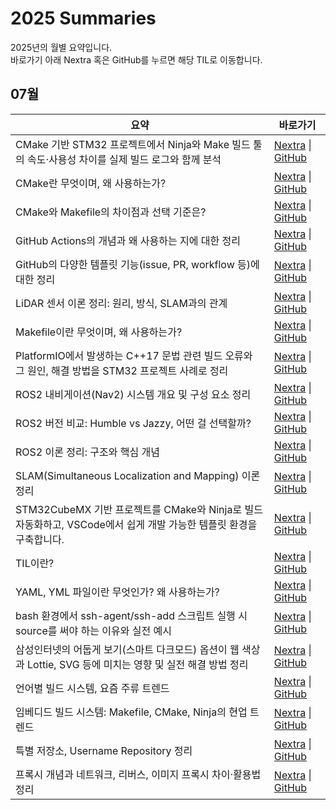 
# 2025 Summaries
2025년의 월별 요약입니다.<br />
바로가기 아래 Nextra 혹은 GitHub를 누르면 해당 TIL로 이동합니다.

<LabelIcons />

## 07월

| 요약 | 바로가기 |
|---------|------------------|
| CMake 기반 STM32 프로젝트에서 Ninja와 Make 빌드 툴의 속도·사용성 차이를 실제 빌드 로그와 함께 분석 | [Nextra](/til/til-2025/til-07/14-testNinja) \| [GitHub](https://github.com/MinHyeok-lee1/TIL/blob/main/2025/07/14-testNinja.md) |
| CMake란 무엇이며, 왜 사용하는가? | [Nextra](/til/til-2025/til-07/11-CMake) \| [GitHub](https://github.com/MinHyeok-lee1/TIL/blob/main/2025/07/11-CMake.md) |
| CMake와 Makefile의 차이점과 선택 기준은? | [Nextra](/til/til-2025/til-07/12-CmakeMakefile) \| [GitHub](https://github.com/MinHyeok-lee1/TIL/blob/main/2025/07/12-CmakeMakefile.md) |
| GitHub Actions의 개념과 왜 사용하는 지에 대한 정리 | [Nextra](/til/til-2025/til-07/04-GitHubActions) \| [GitHub](https://github.com/MinHyeok-lee1/TIL/blob/main/2025/07/04-GitHubActions.md) |
| GitHub의 다양한 템플릿 기능(issue, PR, workflow 등)에 대한 정리 | [Nextra](/til/til-2025/til-07/03-Template) \| [GitHub](https://github.com/MinHyeok-lee1/TIL/blob/main/2025/07/03-Template.md) |
| LiDAR 센서 이론 정리: 원리, 방식, SLAM과의 관계 | [Nextra](/til/til-2025/til-07/18-LiDAR) \| [GitHub](https://github.com/MinHyeok-lee1/TIL/blob/main/2025/07/18-LiDAR.md) |
| Makefile이란 무엇이며, 왜 사용하는가? | [Nextra](/til/til-2025/til-07/10-Makefile) \| [GitHub](https://github.com/MinHyeok-lee1/TIL/blob/main/2025/07/10-Makefile.md) |
| PlatformIO에서 발생하는 C++17 문법 관련 빌드 오류와 그 원인, 해결 방법을 STM32 프로젝트 사례로 정리 | [Nextra](/til/til-2025/til-07/16-issuePlatformIOCpp) \| [GitHub](https://github.com/MinHyeok-lee1/TIL/blob/main/2025/07/16-issuePlatformIOCpp.md) |
| ROS2 내비게이션(Nav2) 시스템 개요 및 구성 요소 정리 | [Nextra](/til/til-2025/til-07/21-Ros2Nav2) \| [GitHub](https://github.com/MinHyeok-lee1/TIL/blob/main/2025/07/21-Ros2Nav2.md) |
| ROS2 버전 비교: Humble vs Jazzy, 어떤 걸 선택할까? | [Nextra](/til/til-2025/til-07/20-RosVersion) \| [GitHub](https://github.com/MinHyeok-lee1/TIL/blob/main/2025/07/20-RosVersion.md) |
| ROS2 이론 정리: 구조와 핵심 개념 | [Nextra](/til/til-2025/til-07/19-Ros) \| [GitHub](https://github.com/MinHyeok-lee1/TIL/blob/main/2025/07/19-Ros.md) |
| SLAM(Simultaneous Localization and Mapping) 이론 정리 | [Nextra](/til/til-2025/til-07/17-slam) \| [GitHub](https://github.com/MinHyeok-lee1/TIL/blob/main/2025/07/17-slam.md) |
| STM32CubeMX 기반 프로젝트를 CMake와 Ninja로 빌드 자동화하고, VSCode에서 쉽게 개발 가능한 템플릿 환경을 구축합니다. | [Nextra](/til/til-2025/til-07/15-TemplateCMake) \| [GitHub](https://github.com/MinHyeok-lee1/TIL/blob/main/2025/07/15-TemplateCMake.md) |
| TIL이란? | [Nextra](/til/til-2025/til-07/01-TIL) \| [GitHub](https://github.com/MinHyeok-lee1/TIL/blob/main/2025/07/01-TIL.md) |
| YAML, YML 파일이란 무엇인가? 왜 사용하는가? | [Nextra](/til/til-2025/til-07/08-yaml) \| [GitHub](https://github.com/MinHyeok-lee1/TIL/blob/main/2025/07/08-yaml.md) |
| bash 환경에서 ssh-agent/ssh-add 스크립트 실행 시 source를 써야 하는 이유와 실전 예시 | [Nextra](/til/til-2025/til-07/06-issueBashSsh) \| [GitHub](https://github.com/MinHyeok-lee1/TIL/blob/main/2025/07/06-issueBashSsh.md) |
| 삼성인터넷의 어둡게 보기(스마트 다크모드) 옵션이 웹 색상과 Lottie, SVG 등에 미치는 영향 및 실전 해결 방법 정리 | [Nextra](/til/til-2025/til-07/07-issueSamsungInternet) \| [GitHub](https://github.com/MinHyeok-lee1/TIL/blob/main/2025/07/07-issueSamsungInternet.md) |
| 언어별 빌드 시스템, 요즘 주류 트렌드 | [Nextra](/til/til-2025/til-07/09-buildSystem) \| [GitHub](https://github.com/MinHyeok-lee1/TIL/blob/main/2025/07/09-buildSystem.md) |
| 임베디드 빌드 시스템: Makefile, CMake, Ninja의 현업 트렌드 | [Nextra](/til/til-2025/til-07/13-embeddedBuild) \| [GitHub](https://github.com/MinHyeok-lee1/TIL/blob/main/2025/07/13-embeddedBuild.md) |
| 특별 저장소, Username Repository 정리 | [Nextra](/til/til-2025/til-07/02-UsernameRepository) \| [GitHub](https://github.com/MinHyeok-lee1/TIL/blob/main/2025/07/02-UsernameRepository.md) |
| 프록시 개념과 네트워크, 리버스, 이미지 프록시 차이·활용법 정리 | [Nextra](/til/til-2025/til-07/05-proxy) \| [GitHub](https://github.com/MinHyeok-lee1/TIL/blob/main/2025/07/05-proxy.md) |
